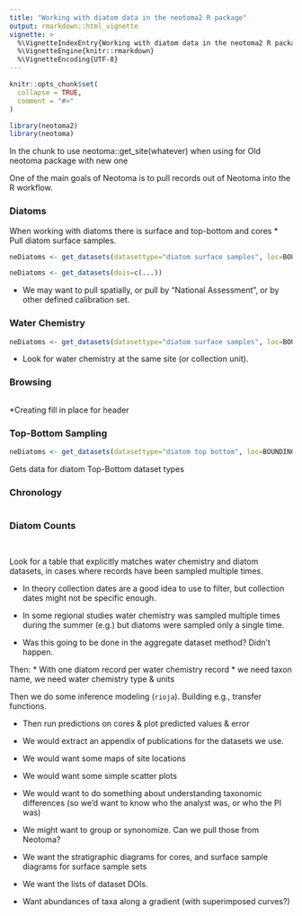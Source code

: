 ```yaml
---
title: "Working with diatom data in the neotoma2 R package"
output: rmarkdown::html_vignette
vignette: >
  %\VignetteIndexEntry{Working with diatom data in the neotoma2 R package}
  %\VignetteEngine{knitr::rmarkdown}
  %\VignetteEncoding{UTF-8}
---
```


```r
knitr::opts_chunk$set(
  collapse = TRUE,
  comment = "#>"
)
```

```r
library(neotoma2)
library(neotoma)
```

In the chunk to use neotoma::get_site(whatever) when using for Old neotoma package with new one 


One of the main goals of Neotoma is to pull records out of Neotoma into the R workflow.  

### Diatoms

When working with diatoms there is surface and top-bottom and cores
* Pull diatom surface samples.
```r
neDiatoms <- get_datasets(datasettype="diatom surface samples", loc=BOUNDING BOX)

neDiatoms <- get_datasets(dois=c(...))
```

  * We may want to pull spatially, or pull by "National Assessment", or by other defined calibration set.
  
### Water Chemistry 
```r
neDiatoms <- get_datasets(datasettype="diatom surface samples", loc=BOUNDING BOX)
```
* Look for water chemistry at the same site (or collection unit).

### Browsing 
```r

```
*Creating fill in place for header 

### Top-Bottom Sampling 
``` r
neDiatoms <- get_datasets(datasettype="diatom top bottom", loc=BOUNDING BOX)
```
Gets data for diatom Top-Bottom dataset types 

### Chronology
```r

```

### Diatom Counts
```r

```


```r

```

Look for a table that explicitly matches water chemistry and diatom datasets, in cases where records have been sampled multiple times.

* In theory collection dates are a good idea to use to filter, but collection dates might not be specific enough.

* In some regional studies water chemistry was sampled multiple times during the summer (e.g.) but diatoms were sampled only a single time.

* Was this going to be done in the aggregate dataset method?  Didn't happen.

Then:
* With one diatom record per water chemistry record
* we need taxon name, we need water chemistry type & units

Then we do some inference modeling (`rioja`).  Building e.g., transfer functions.

* Then run predictions on cores & plot predicted values & error

* We would extract an appendix of publications for the datasets we use.
* We would want some maps of site locations
* We would want some simple scatter plots
* We would want to do something about understanding taxonomic differences (so we'd want to know who the analyst was, or who the PI was)
* We might want to group or synonomize.  Can we pull those from Neotoma?
* We want the stratigraphic diagrams for cores, and surface sample diagrams for surface sample sets
* We want the lists of dataset DOIs.
* Want abundances of taxa along a gradient (with superimposed curves?)
